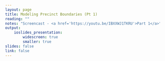 ```yaml
---
layout: page
title: Modeling Precinct Boundaries (Pt 1)
reading: ""
notes: "Screencast - <a href='https://youtu.be/IBXXWJ1TKRU'>Part 1</a>"
output: 
    ioslides_presentation:
        widescreen: true
        smaller: true
slides: false
link: false
---
```


